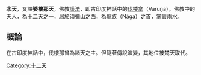 {{來源|time=2015-09-05T17:31:27+00:00}}
{{擴充|time=2015-09-05T17:31:27+00:00}}
'''水天'''，又譯'''婆樓那天'''，佛教[[護法神|護法]]，即古印度神話中的[[伐楼拿|伐楼拿]]（Varuṇa）。佛教中的天人，為[[十二天|十二天]]之一，居於[[須彌山|須彌山]]之西，為龍族（Nāga）之首，掌管雨水。

==概論==
在古印度神話中，伐樓那曾為諸天之主。但隨著傳說演變，其地位被梵天取代。

[[Category:十二天|Category:十二天]]
